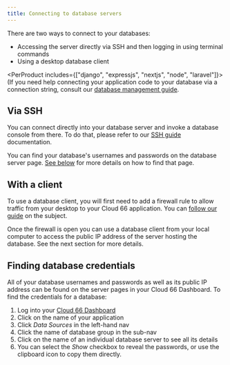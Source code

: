 ```yaml
---
title: Connecting to database servers
---
```


There are two ways to connect to your databases:

* Accessing the server directly via SSH and then logging in using terminal commands
* Using a desktop database client

<PerProduct includes={["django", "expressjs", "nextjs", "node", "laravel"]}>
(If you need help connecting your application code to your database via a connection string, consult our [database management guide](/docs/databases/database-management).
</PerProduct>

## Via SSH

You can connect directly into your database server and invoke a database console from there. To do that, please refer to our [SSH guide](/docs/servers/ssh-to-server) documentation.

You can find your database's usernames and passwords on the database server page. [See below](#finding-database-credentials) for more details on how to find that page.

## With a client

To use a database client, you will first need to add a firewall rule to allow traffic from your desktop to your Cloud 66 application. You can [follow our guide](/docs/security/firewall-rule) on the subject.

Once the firewall is open you can use a database client from your local computer to access the public IP address of the server hosting the database. See the next section for more details.

## Finding database credentials

All of your database usernames and passwords as well as its public IP address can be found on the server pages in your Cloud 66 Dashboard. To find the credentials for a database:

1. Log into your [Cloud 66 Dashboard](https://app.cloud66.com/)
2. Click on the name of your application
3. Click *Data Sources* in the left-hand nav
4. Click the name of database group in the sub-nav
5. Click on the name of an individual database server to see all its details
6. You can select the *Show* checkbox to reveal the passwords, or use the clipboard icon to copy them directly.

